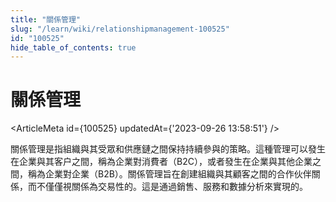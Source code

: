```yaml
---
title: "關係管理"
slug: "/learn/wiki/relationshipmanagement-100525"
id: "100525"
hide_table_of_contents: true
---
```



# 關係管理

<ArticleMeta id={100525} updatedAt={'2023-09-26 13:58:51'} />
<div className='border-solid border-b border-t-0 my-4 border-[var(--ifm-color-gray-300)]' />

關係管理是指組織與其受眾和供應鏈之間保持持續參與的策略。這種管理可以發生在企業與其客户之間，稱為企業對消費者（B2C），或者發生在企業與其他企業之間，稱為企業對企業（B2B）。關係管理旨在創建組織與其顧客之間的合作伙伴關係，而不僅僅視關係為交易性的。這是通過銷售、服務和數據分析來實現的。
